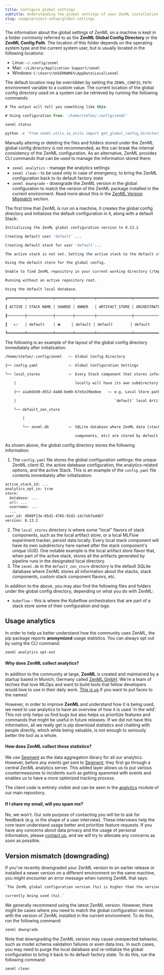 ---
title: Configure global settings
subtitle: Understanding the global settings of your ZenML installation.
slug: usage/project-setup/global-settings
---


The information about the global settings of ZenML on a machine is kept in a folder commonly referred to as the **ZenML Global Config Directory** or the **ZenML Config Path**. The location of this folder depends on the operating system type and the current system user, but is usually located in the following locations:

* Linux: `~/.config/zenml`
* Mac: `~/Library/Application Support/zenml`
* Windows: `C:\Users\%USERNAME%\AppData\Local\zenml`

The default location may be overridden by setting the `ZENML_CONFIG_PATH` environment variable to a custom value. The current location of the global config directory used on a system can be retrieved by running the following commands:


```js
# The output will tell you something like this:

# Using configuration from: '/home/stefan/.config/zenml'

zenml status

python -c 'from zenml.utils.io_utils import get_global_config_directory; print(get_global_config_directory())'
```

<Note>
Manually altering or deleting the files and folders stored under the ZenML global config directory is not recommended, as this can break the internal consistency of the ZenML configuration. As an alternative, ZenML provides CLI commands that can be used to manage the information stored there:

* `zenml analytics` \- manage the analytics settings
* `zenml clean` \- to be used only in case of emergency, to bring the ZenML configuration back to its default factory state
* `zenml downgrade` \- downgrade the ZenML version in the global configuration to match the version of the ZenML package installed in the current environment. Read more about this in the [ZenML Version Mismatch](usage/project-setup/global-settings#version-mismatch-downgrading) section.
</Note>

The first time that ZenML is run on a machine, it creates the global config directory and initializes the default configuration in it, along with a default Stack:


```Bash
Initializing the ZenML global configuration version to 0.13.2

Creating default user 'default' ...

Creating default stack for user 'default'...

The active stack is not set. Setting the active stack to the default stack.

Using the default store for the global config.

Unable to find ZenML repository in your current working directory (/tmp/folder) or any parent directories. If you want to use an existing repository which is in a different location, set the environment variable 'ZENML_REPOSITORY_PATH'. If you want to create a new repository, run zenml init.

Running without an active repository root.

Using the default local database.

┏━━━━━━━━┯━━━━━━━━━━━━┯━━━━━━━━┯━━━━━━━━━┯━━━━━━━━━━━━━━━━┯━━━━━━━━━━━━━━┓

┃ ACTIVE │ STACK NAME │ SHARED │ OWNER   │ ARTIFACT_STORE │ ORCHESTRATOR ┃

┠────────┼────────────┼────────┼─────────┼────────────────┼──────────────┨

┃   👉   │ default    │ ❌     │ default │ default        │ default      ┃

┗━━━━━━━━┷━━━━━━━━━━━━┷━━━━━━━━┷━━━━━━━━━┷━━━━━━━━━━━━━━━━┷━━━━━━━━━━━━━━┛
```

The following is an example of the layout of the global config directory immediately after initialization:


```bash
/home/stefan/.config/zenml   <- Global Config Directory

├── config.yaml              <- Global Configuration Settings

└── local_stores             <- Every Stack component that stores information

    |                           locally will have its own subdirectory here.

    ├── a1a0d3d0-d552-4a80-be09-67e5e29be8ee   <- e.g. Local Store path for the

    |                                             `default` local Artifact Store

    └── default_zen_store

        |

        └── zenml.db         <- SQLite database where ZenML data (stacks,

                                components, etc) are stored by default.
```

As shown above, the global config directory stores the following information:

1. The `config.yaml` file stores the global configuration settings: the unique ZenML client ID, the active database configuration, the analytics-related options, and the active Stack. This is an example of the `config.yaml` file contents immediately after initialization:

```Bash
active_stack_id: ...
analytics_opt_in: true
store:
  database: ...
  url: ...
  username: ...
  ...
user_id: d980f13e-05d1-4765-92d2-1dc7eb7addb7
version: 0.13.2
```
2. The `local_stores` directory is where some "local" flavors of stack components, such as the local artifact store, or a local MLFlow experiment tracker, persist data locally. Every local stack component will have its own subdirectory here named after the stack component's unique UUID. One notable example is the local artifact store flavor that, when part of the active stack, stores all the artifacts generated by pipeline runs in the designated local directory.
3. The `zenml.db` in the `default_zen_store` directory is the default SQLite database where ZenML stores all information about the stacks, stack components, custom stack component flavors, etc.

In addition to the above, you may also find the following files and folders under the global config directory, depending on what you do with ZenML:

* `kubeflow` \- this is where the Kubeflow orchestrators that are part of a stack store some of their configuration and logs.

## Usage analytics

In order to help us better understand how the community uses ZenML, the pip package reports **anonymized** usage statistics. You can always opt out by using the CLI command:

```Bash
zenml analytics opt-out
```

#### Why does ZenML collect analytics?

In addition to the community at large, **ZenML** is created and maintained by a startup based in Munich, Germany called [ZenML GmbH](https://zenml.io). We're a team of techies that love MLOps and want to build tools that fellow developers would love to use in their daily work. [This is us](https://zenml.io/company#CompanyTeam) if you want to put faces to the names!

However, in order to improve **ZenML** and understand how it is being used, we need to use analytics to have an overview of how it is used 'in the wild'. This not only helps us find bugs but also helps us prioritize features and commands that might be useful in future releases. If we did not have this information, all we really get is pip download statistics and chatting with people directly, which while being valuable, is not enough to seriously better the tool as a whole.

#### How does ZenML collect these statistics?

We use [Segment](https://segment.com) as the data aggregation library for all our analytics. However, before any events get sent to [Segment](https://segment.com), they first go through a central ZenML analytics server. This added layer allows us to put various countermeasures to incidents such as getting spammed with events and enables us to have a more optimized tracking process.

The client code is entirely visible and can be seen in the [analytics](https://github.com/zenml-io/zenml/tree/main/src/zenml/analytics) module of our main repository.

#### If I share my email, will you spam me?

No, we won't. Our sole purpose of contacting you will be to ask for feedback (e.g. in the shape of a user interview). These interviews help the core team understand usage better and prioritize feature requests. If you have any concerns about data privacy and the usage of personal information, please [contact us](mailto:support@zenml.io), and we will try to alleviate any concerns as soon as possible.

## Version mismatch (downgrading)

If you've recently downgraded your ZenML version to an earlier release or installed a newer version on a different environment on the same machine, you might encounter an error message when running ZenML that says:

```Bash
`The ZenML global configuration version (%s) is higher than the version of ZenML

currently being used (%s).`
```

We generally recommend using the latest ZenML version. However, there might be cases where you need to match the global configuration version with the version of ZenML installed in the current environment. To do this, run the following command:


```Bash
zenml downgrade
```

<Note>
Note that downgrading the ZenML version may cause unexpected behavior, such as model schema validation failures or even data loss. In such cases, you may need to purge the local database and re-initialize the global configuration to bring it back to its default factory state. To do this, run the following command:

```Bash
zenml clean
```
</Note>
